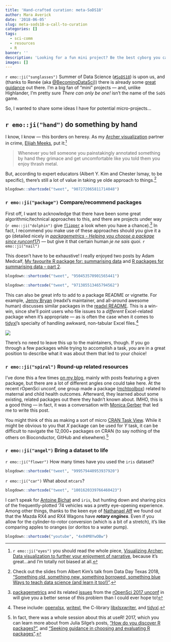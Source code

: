 ```yaml
---
title: 'Hand-crafted curation: meta-SoDS18'
author: Mara Averick
date: '2018-06-05'
slug: meta-sods18-a-call-to-curation
categories: []
tags:
  - sci-comm
  - resources
  - R
banner: ''
description: 'Looking for a fun mini project? Be the best cyborg you can be, and do a little something by hand `r emo::ji("hand")``r emo::ji("robot")`!'
images: []
---
```


`r emo::ji("sunglasses")` Summer of Data Science ([`#SoDS18`](https://twitter.com/hashtag/SoDS18?src=hash)) is upon us, and (thanks to Renée (aka [\@BecomingDataSci](https://twitter.com/becomingdatasci))) there is already some [great guidance](https://www.becomingadatascientist.com/2018/05/28/summer-of-data-science-2018-sods18-launch-day/) out there. I'm a big fan of “mini” projects — and, unlike Highlander, I'm pretty sure _There can only be one!_ isn't the name of the `SoDS` game. 

So, I wanted to share some ideas I have for potential micro-projects…

## `r emo::ji("hand")` do something by hand

I know, I know — this borders on heresy. As my [Archer visualization](http://archervisualization.herokuapp.com/) partner in crime, [Elijah Meeks](https://twitter.com/Elijah_Meeks), put it:[^1]

> Whenever you tell someone you painstakingly annotated something by hand they
> grimace and get uncomfortable like you told them you enjoy thrash metal.

But, according to expert educators (Albert Y. Kim and Chester Ismay, to be specific), there's still a lot of value in taking ye olde approach to things.[^2]

```r
blogdown::shortcode("tweet", "907272065811714048")
```

### `r emo::ji("package")` Compare/recommend packages

First off, I want to acknowledge that there have been some great algorithmic/technical approaches to this, and there are projects under way (`r emo::ji("dolphin")` give [`flipper`](https://github.com/ropenscilabs/flipper) a look when you have a chance).[^3] In fact, I recommend you make use of these approaches should you give it a go (detailed nicely in [_packagemetrics - Helping you choose a package since runconf17_](https://ropensci.org/blog/2017/06/27/packagemetrics/)) — but give it that certain human _je ne sais quoi_. `r emo::ji("nail")`

This doesn't have to be exhaustive! I really enjoyed two posts by Adam Medcalf, [My favourite R package for: summarising data](https://dabblingwithdata.wordpress.com/2018/01/02/my-favourite-r-package-for-summarising-data/) and [R packages for summarising data – part 2](https://dabblingwithdata.wordpress.com/2018/02/26/r-packages-for-summarising-data-part-2/).

```r
blogdown::shortcode("tweet", "950453570901565441")
```

```r
blogdown::shortcode("tweet", "971385513465794562")
```

This can also be great info to add to a package README or vignette. For example, [Jenny Bryan](https://twitter.com/JennyBryan) (readxl's maintainer, and all-around awesome human) discusses similar packages in the [readxl README](https://github.com/tidyverse/readxl). This is a win-win, since she'll point users who file issues to a _different_ Excel-related package when it's appropriate — as is often the case when it comes to [tidyxl](https://github.com/nacnudus/tidyxl)'s specialty of handling awkward, non-tabular Excel files.[^readxl]

![](https://i.imgur.com/PD0Q8GK.png)

There's no need to leave this up to the maintainers, though. If you go through a few packages while trying to accomplish a task, _you_ are in a great position to describe what it was about them that led to your choice!

### `r emo::ji("spiral")` Round-up related resources

I've done this a few times [on my blog](https://maraaverick.rbind.io/tags/roundups/), mainly with posts featuring a given package, but there are a lot of different angles one could take here. At the recent rOpenSci unconf, one group made a package ([mchtoolbox](https://github.com/ropenscilabs/mchtoolbox)) related to maternal and child health outcomes. Afterward, they learned about some existing, related packages out there they hadn't known about. IMHO, this is a good thing — in fact, it was a conversation with [Monica Gerber](https://twitter.com/mwgerber) that led me to write this post.

You might think of this as making a sort of micro [CRAN Task View](https://cran.r-project.org/web/views/). While it might be obvious to you that _X_ package can be used for _Y_ task, it can be difficult to navigate the 12,000+ packages on CRAN (to say nothing of the others on Bioconductor, GitHub and elsewhere).[^4]

### `r emo::ji("angel")` Bring a dataset to life

`r emo::ji("flower")` How many times have you used the `iris` dataset?

```r
blogdown::shortcode("tweet", "999579440953937920")
```

`r emo::ji("car")` What about `mtcars`?

```r
blogdown::shortcode("tweet", "1001620339766460423")
```

I can't speak for [Antoine Bichat](https://twitter.com/_abichat) and `iris`, but hunting down and sharing pics of the frequently-plotted ’74 vehicles was a pretty eye-opening experience. Among other things, thanks to the keen eye of [Nathanael Aff](https://twitter.com/nateaff/status/1001635351868260352) we found out that the Mazda RX4 and RX4 Wagons have **_rotary engines_**. Even if you allow for the cylinder-to-rotor conversion (which is a bit of a stretch), it's like comparing apples to oranges (or doritos to a water pump).

```r
blogdown::shortcode("youtube", "4x04M8YwOBw")
```


[^1]: `r emo::ji("eyes")` you should read the whole piece, [Visualizing Archer: Data visualization to further your enjoyment of narrative](https://towardsdatascience.com/visualizing-archer-bcb80e319625), because it's great...and I'm totally not biased at all.

[^2]: Check out the slides from Albert Kim's talk from Data Day Texas 2018, ["Something old, something new, something borrowed, something blue Ways to teach data science (and learn it too!)"](http://rudeboybert.rbind.io/talk/2018-01-27_Data_Day_Texas.pdf).

[^3]: [packagemetrics](https://ropensci.org/blog/2017/06/27/packagemetrics/) and its related [issues](https://github.com/ropensci/unconf17/issues/78) from the [rOpenSci 2017 unconf](http://unconf17.ropensci.org/) in will give you a better sense of this problem than I could ever hope to!

[^4]: In fact, there was a whole session about this at useR! 2017, which you can learn more about from Julia Silge's posts, ["How do you discover R packages?"](https://juliasilge.com/blog/package-search/), and ["Seeking guidance in choosing and evaluating R packages"](https://juliasilge.com/blog/package-guidance/).

[^readxl]: These include: [openxlsx](https://github.com/awalker89/openxlsx), [writexl](https://CRAN.R-project.org/package=writexla), the C-library [libxlsxwriter](https://github.com/jmcnamara/libxlsxwriter), and [tidyxl](https://cran.r-project.org/package=tidyxl).